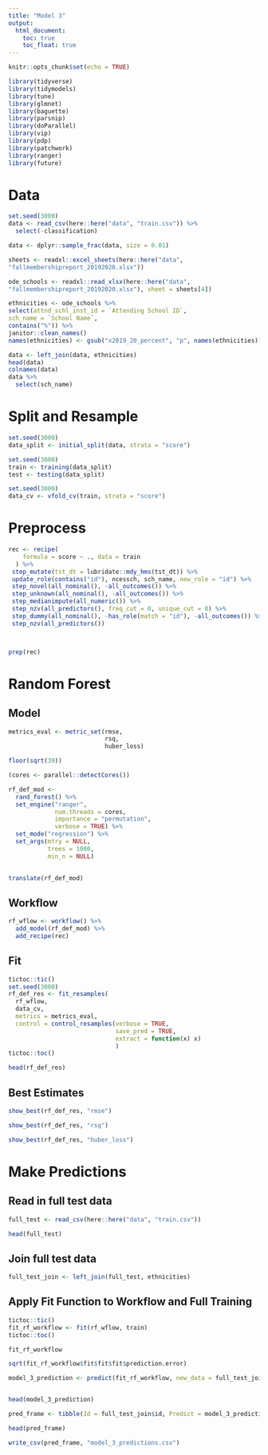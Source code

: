 ```yaml
---
title: "Model 3"
output:
  html_document:
    toc: true
    toc_float: true
---
```


```r
knitr::opts_chunk$set(echo = TRUE)
```

```r
library(tidyverse)
library(tidymodels)
library(tune)
library(glmnet)
library(baguette)
library(parsnip)
library(doParallel)
library(vip)
library(pdp)
library(patchwork)
library(ranger)
library(future)
```

# Data 

```r
set.seed(3000)
data <- read_csv(here::here("data", "train.csv")) %>% 
  select(-classification)

data <- dplyr::sample_frac(data, size = 0.01)

sheets <- readxl::excel_sheets(here::here("data",
"fallmembershipreport_20192020.xlsx"))

ode_schools <- readxl::read_xlsx(here::here("data",
"fallmembershipreport_20192020.xlsx"), sheet = sheets[4])

ethnicities <- ode_schools %>%
select(attnd_schl_inst_id = `Attending School ID`,
sch_name = `School Name`,
contains("%")) %>%
janitor::clean_names()
names(ethnicities) <- gsub("x2019_20_percent", "p", names(ethnicities))

data <- left_join(data, ethnicities)
head(data)
colnames(data)
data %>% 
  select(sch_name)
```

# Split and Resample 

```r
set.seed(3000)
data_split <- initial_split(data, strata = "score")

set.seed(3000)
train <- training(data_split)
test <- testing(data_split)

set.seed(3000)
data_cv <- vfold_cv(train, strata = "score")

```

# Preprocess 

```r
rec <- recipe(
    formula = score ~ ., data = train 
  ) %>%
 step_mutate(tst_dt = lubridate::mdy_hms(tst_dt)) %>%
 update_role(contains("id"), ncessch, sch_name, new_role = "id") %>%
 step_novel(all_nominal(), -all_outcomes()) %>%
 step_unknown(all_nominal(), -all_outcomes()) %>%
 step_medianimpute(all_numeric()) %>%
 step_nzv(all_predictors(), freq_cut = 0, unique_cut = 0) %>%
 step_dummy(all_nominal(), -has_role(match = "id"), -all_outcomes()) %>%
 step_nzv(all_predictors())



prep(rec)  
```


# Random Forest 

## Model 

```r

metrics_eval <- metric_set(rmse,
                           rsq,
                           huber_loss)

floor(sqrt(39))

(cores <- parallel::detectCores())

rf_def_mod <-
  rand_forest() %>% 
  set_engine("ranger",
             num.threads = cores, 
             importance = "permutation",  
             verbose = TRUE) %>% 
  set_mode("regression") %>% 
  set_args(mtry = NULL,
           trees = 1000,
           min_n = NULL) 
           

translate(rf_def_mod)

```

## Workflow

```r
rf_wflow <- workflow() %>%
  add_model(rf_def_mod) %>% 
  add_recipe(rec)
```

## Fit

```r
tictoc::tic()
set.seed(3000)
rf_def_res <- fit_resamples(
  rf_wflow,
  data_cv,
  metrics = metrics_eval,
  control = control_resamples(verbose = TRUE,
                              save_pred = TRUE,
                              extract = function(x) x)
                              )
tictoc::toc()

head(rf_def_res)
```

## Best Estimates 

```r
show_best(rf_def_res, "rmse")

show_best(rf_def_res, "rsq") 

show_best(rf_def_res, "huber_loss")
```


# Make Predictions 

## Read in full test data 

```r
full_test <- read_csv(here::here("data", "train.csv"))

head(full_test)
```

## Join full test data 

```r
full_test_join <- left_join(full_test, ethnicities)
```


## Apply Fit Function to Workflow and Full Training 

```r
tictoc::tic()
fit_rf_workflow <- fit(rf_wflow, train)
tictoc::toc()

fit_rf_workflow

sqrt(fit_rf_workflow$fit$fit$fit$prediction.error)
```

```r
model_3_prediction <- predict(fit_rf_workflow, new_data = full_test_join)


head(model_3_prediction)
```

```r
pred_frame <- tibble(Id = full_test_join$id, Predict = model_3_prediction$.pred)

head(pred_frame)
```

```r
write_csv(pred_frame, "model_3_predictions.csv")
```